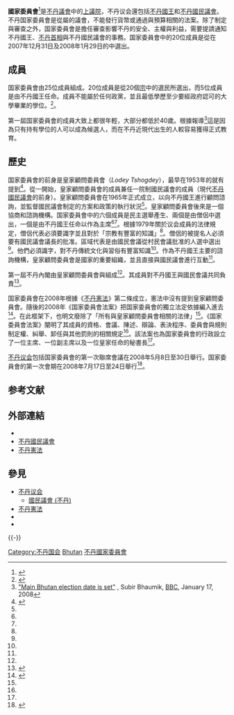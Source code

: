 {{update|time=2019-03-03T12:01:21+00:00}}
{{Infobox legislature
 | name          = 國家委員會<br>གི་རྒྱལ་ཡོངས་ཚོགས་སྡེ་<br>''Gyelyong Tshogde''
 | coa_pic       = 
 | session_room  = 
 | house_type    = 上議會
 | leader1_type  = 国家委員會主席
 | leader1       = 索南·金卡博士（Dr. Sonam Kinga）
 | party1        = 
 | election1     = 2007年12月31日、2008年1月29日
 | members       = 25人
 | structure1 = [[File:Conseil_national_bhoutan_2007.svg|File:Conseil_national_bhoutan_2007.svg]]
 | structure1_res = 270px
 | political_groups1  = {{legend|#DDDDDD|無黨派（20）}}<br> {{legend|#FFFFFF|委任（5）}}
 | last_election1     = 2007年12月31日、2008年1月29日
 | meeting_place = {{BHU}}[[廷布|廷布]]的Gyelyong Tshokhang
 | website       = [http://www.nationalcouncil.bt/ 国家委員會官方網站]
}}
{{Politics of Bhutan}}

'''國家委員會'''<ref>{{Cite web |url=https://www.fmprc.gov.cn/web/gjhdq_676201/gj_676203/yz_676205/1206_676380/1206x0_676382/ |title=不丹国家概况 |accessdate=2020-01-26 |archive-date=2020-03-07 |archive-url=https://web.archive.org/web/20200307013248/https://www.fmprc.gov.cn/web/gjhdq_676201/gj_676203/yz_676205/1206_676380/1206x0_676382/ |dead-url=no }}</ref>是[[不丹議會|不丹議會]]中的[[上議院|上議院]]，不丹议会還包括[[不丹國王|不丹國王]]和[[不丹國民議會|不丹國民議會]]。不丹国家委員會是從屬的議會，不能發行貨幣或通過與預算相關的法案。除了制定與審查{{link-en|不丹法律|Bhutanese legislation}}之外，国家委員會是擔任審查影響不丹的安全、主權與利益，需要提請通知不丹國王、[[不丹首相|不丹首相]]與不丹國民議會的事務。国家委員會中的20位成員是從在2007年12月31日及2008年1月29日的{{link-en|2007年－2008年不丹国家委員會選舉|Bhutanese National Council election, 2007–2008|首屆選舉}}中選出。

==成員==
国家委員會由25位成員組成。20位成員是從20個[[宗_(不丹)|宗]]中的選民所選出，而5位成員是由不丹國王任命。成員不能屬於任何政黨，並且最低學歷至少要經政府認可的大學畢業的學位。<ref name=CoBE>{{cite web |url=http://www.constitution.bt/TsaThrim%20Eng%20(A5).pdf |format=PDF |title=Constitution of the Kingdom of Bhutan (English) |publisher=Government of Bhutan |date=2008-07-18 |accessdate=2010-10-13 |deadurl=yes |archiveurl=https://web.archive.org/web/20110706162637/http://www.constitution.bt/TsaThrim%20Eng%20(A5).pdf |archivedate=2011-07-06 }}</ref>。

第一屆国家委員會的成員大致上都很年輕，大部分都低於40歲。根據報導<ref>[http://news.bbc.co.uk/2/hi/south_asia/7193818.stm "Main Bhutan election date is set"] {{Wayback|url=http://news.bbc.co.uk/2/hi/south_asia/7193818.stm |date=20081227045917 }}, Subir Bhaumik, [[BBC|BBC]], January 17, 2008</ref>這是因為只有持有學位的人可以成為候選人，而在不丹近現代出生的人較容易獲得正式教育。

== 歷史 ==
国家委員會的前身是皇家顧問委員會（''Lodey Tshogdey''），最早在1953年的{{link-en|不丹法律|Bhutanese legislation}}就有提到<ref name=csus>{{cite web |url=http://countrystudies.us/bhutan/46.htm |title=Bhutan – Structure of the Government |work=Country Studies |publisher=[http://countrystudies.us/ Country Studies US] |date=2007-05-24 |accessdate=2011-01-02 |archive-date=2011-10-12 |archive-url=https://web.archive.org/web/20111012061034/http://countrystudies.us/bhutan/46.htm |dead-url=no }}</ref>。從一開始，皇家顧問委員會的成員兼任一院制國民議會的成員（現代[[不丹國民議會|不丹國民議會]]的前身）。皇家顧問委員會在1965年正式成立，以向不丹國王進行顧問諮詢，並監督國民議會制定的方案和政策的執行狀況<ref name=cms/>。皇家顧問委員會後來是一個協商和諮詢機構。国家委員會中的六個成員是民主選舉產生、兩個是由僧侶中選出，一個是由不丹國王任命以作為主席<ref name=csus/><ref name=cms/>。根據1979年關於议会成員的法律規定，僧侶代表必須要識字並且對於「{{link-en|天龍傳承|Drukpa Lineage}}宗教有豐富的知識」<ref name=csus/>。僧侶的被提名人必須要有國民議會議長的批准。區域代表是由國民會議從村民會議批准的人選中選出<ref name=csus/>。他們必須識字，對不丹傳統文化與習俗有豐富知識<ref name=csus/>。作為不丹國王主要的諮詢機構，皇家顧問委員會是國家的重要組織，並且直接與國民議會進行互動<ref name=csus/>。

第一屆不丹內閣由皇家顧問委員會與{{link-en|大臣會議 (不丹)|Council of Ministers (Bhutan)|不丹大臣會議}}組成<ref name=cms/>。其成員對不丹國王與國民會議共同負責<ref name=cms>{{cite web |url=http://www.cmseducation.org/wconsts/bhutan.html |title=Constitution of Bhutan |work=Constitutions of All Countries |publisher=City Montessori School |location=[[印度|印度]][[勒克瑙|勒克瑙]] |date=2008-07-22 |accessdate=2011-01-02 |deadurl=yes |archiveurl=https://web.archive.org/web/20091223040655/http://www.cmseducation.org/wconsts/bhutan.html |archivedate=2009-12-23 }}</ref>。

国家委員會在2008年根據《[[不丹憲法|不丹憲法]]》第二條成立，憲法中沒有提到皇家顧問委員會。隨後的2008年《国家委員會法案》把国家委員會的獨立法定依據編入進去<ref name=NCAct>{{cite web |url=http://www.nationalcouncil.bt/images/stories/NC_Act_08_Eng.pdf |format=PDF |title=National Council Act 2008 |publisher={{link-en|不丹政府|Government of Bhutan}} |year=2008 |accessdate=2011-01-02 }}{{dead link|date=2017年11月 |bot=InternetArchiveBot |fix-attempted=yes }}</ref>。在此框架下，也明文廢除了「所有與皇家顧問委員會相關的法律」<ref name=NCAct/>。《国家委員會法案》闡明了其成員的資格、會議、陳述、辯論、表決程序、委員會與規則制定權、糾舉、卸任與其他罰則的相關規定<ref name=NCAct/>。該法案也為国家委員會的行政設立了一位主席、一位副主席以及一位皇家任命的秘書長<ref name=NCAct/>。

[[不丹议会|不丹议会]]包括国家委員會的第一次聯席會議在2008年5月8日至30日舉行。国家委員會的第一次會期在2008年7月17日至24日舉行<ref name=NCsite>{{cite web |url=http://www.nationalcouncil.bt/index.php/about-us.html |title=About Us |work=National Council of Bhutan online |publisher={{link-en|不丹政府|Government of Bhutan}} |accessdate=2011-01-02 |deadurl=yes |archiveurl=https://web.archive.org/web/20100726145116/http://www.nationalcouncil.bt/index.php/about-us.html |archivedate=2010-07-26 }}</ref>。

== 参考文献 ==
{{Reflist}}

== 外部連結 ==
* {{cite web |url=http://www.nationalcouncil.bt/ |title=不丹全国委员会 |publisher=不丹政府 |accessdate=2010-12-29 |archive-date=2009-08-10 |archive-url=https://web.archive.org/web/20090810033532/http://www.nationalcouncil.bt/ |dead-url=no }}
* [http://www.nab.gov.bt/ 不丹國民議會]{{Wayback|url=http://www.nab.gov.bt/ |date=20080413201546 }}
* [http://www.wipo.int/wipolex/zh/details.jsp?id=5214 不丹憲法]{{Wayback|url=http://www.wipo.int/wipolex/zh/details.jsp?id=5214 |date=20181027185825 }}

== 參見 ==
* [[不丹议会|不丹议会]]
** [[國民議會_(不丹)|國民議會 (不丹)]]
* [[不丹憲法|不丹憲法]]
* {{link-en|不丹政府|Government of Bhutan}}
* {{link-en|不丹法律|Bhutanese legislation}}

{{-}}
{{Asia topic|議會}}
{{國家上議院}}

[[Category:不丹国会|Category:不丹国会]]
[[Category:各国国会上议院|Bhutan]]
[[Category:不丹國家委員會|]]